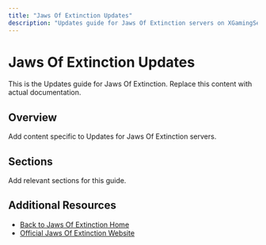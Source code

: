 ```yaml
---
title: "Jaws Of Extinction Updates"
description: "Updates guide for Jaws Of Extinction servers on XGamingServer"
---
```


# Jaws Of Extinction Updates

This is the Updates guide for Jaws Of Extinction. Replace this content with actual documentation.

## Overview

Add content specific to Updates for Jaws Of Extinction servers.

## Sections

Add relevant sections for this guide.

## Additional Resources

- [Back to Jaws Of Extinction Home](./index)
- [Official Jaws Of Extinction Website](https://example.com)
